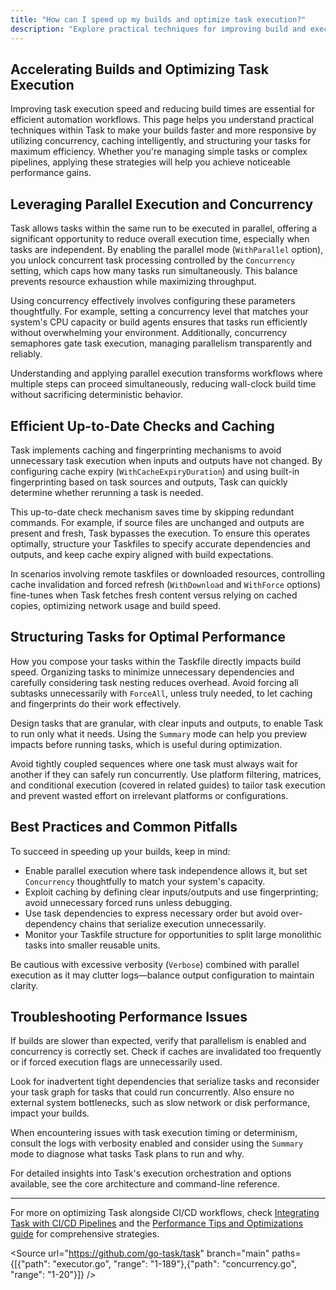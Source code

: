 ```yaml
---
title: "How can I speed up my builds and optimize task execution?"
description: "Explore practical techniques for improving build and execution times, such as leveraging concurrency, understanding up-to-date checks, and structuring tasks for efficiency. Tips include using parallel execution and caching strategies."
---
```


## Accelerating Builds and Optimizing Task Execution

Improving task execution speed and reducing build times are essential for efficient automation workflows. This page helps you understand practical techniques within Task to make your builds faster and more responsive by utilizing concurrency, caching intelligently, and structuring your tasks for maximum efficiency. Whether you're managing simple tasks or complex pipelines, applying these strategies will help you achieve noticeable performance gains.

## Leveraging Parallel Execution and Concurrency

Task allows tasks within the same run to be executed in parallel, offering a significant opportunity to reduce overall execution time, especially when tasks are independent. By enabling the parallel mode (`WithParallel` option), you unlock concurrent task processing controlled by the `Concurrency` setting, which caps how many tasks run simultaneously. This balance prevents resource exhaustion while maximizing throughput.

Using concurrency effectively involves configuring these parameters thoughtfully. For example, setting a concurrency level that matches your system's CPU capacity or build agents ensures that tasks run efficiently without overwhelming your environment. Additionally, concurrency semaphores gate task execution, managing parallelism transparently and reliably. 

Understanding and applying parallel execution transforms workflows where multiple steps can proceed simultaneously, reducing wall-clock build time without sacrificing deterministic behavior.

## Efficient Up-to-Date Checks and Caching

Task implements caching and fingerprinting mechanisms to avoid unnecessary task execution when inputs and outputs have not changed. By configuring cache expiry (`WithCacheExpiryDuration`) and using built-in fingerprinting based on task sources and outputs, Task can quickly determine whether rerunning a task is needed.

This up-to-date check mechanism saves time by skipping redundant commands. For example, if source files are unchanged and outputs are present and fresh, Task bypasses the execution. To ensure this operates optimally, structure your Taskfiles to specify accurate dependencies and outputs, and keep cache expiry aligned with build expectations.

In scenarios involving remote taskfiles or downloaded resources, controlling cache invalidation and forced refresh (`WithDownload` and `WithForce` options) fine-tunes when Task fetches fresh content versus relying on cached copies, optimizing network usage and build speed.

## Structuring Tasks for Optimal Performance

How you compose your tasks within the Taskfile directly impacts build speed. Organizing tasks to minimize unnecessary dependencies and carefully considering task nesting reduces overhead. Avoid forcing all subtasks unnecessarily with `ForceAll`, unless truly needed, to let caching and fingerprints do their work effectively.

Design tasks that are granular, with clear inputs and outputs, to enable Task to run only what it needs. Using the `Summary` mode can help you preview impacts before running tasks, which is useful during optimization.

Avoid tightly coupled sequences where one task must always wait for another if they can safely run concurrently. Use platform filtering, matrices, and conditional execution (covered in related guides) to tailor task execution and prevent wasted effort on irrelevant platforms or configurations.

## Best Practices and Common Pitfalls

To succeed in speeding up your builds, keep in mind: 

- Enable parallel execution where task independence allows it, but set `Concurrency` thoughtfully to match your system's capacity.
- Exploit caching by defining clear inputs/outputs and use fingerprinting; avoid unnecessary forced runs unless debugging.
- Use task dependencies to express necessary order but avoid over-dependency chains that serialize execution unnecessarily.
- Monitor your Taskfile structure for opportunities to split large monolithic tasks into smaller reusable units.

Be cautious with excessive verbosity (`Verbose`) combined with parallel execution as it may clutter logs—balance output configuration to maintain clarity.

## Troubleshooting Performance Issues

If builds are slower than expected, verify that parallelism is enabled and concurrency is correctly set. Check if caches are invalidated too frequently or if forced execution flags are unnecessarily used.

Look for inadvertent tight dependencies that serialize tasks and reconsider your task graph for tasks that could run concurrently. Also ensure no external system bottlenecks, such as slow network or disk performance, impact your builds.

When encountering issues with task execution timing or determinism, consult the logs with verbosity enabled and consider using the `Summary` mode to diagnose what tasks Task plans to run and why.

For detailed insights into Task's execution orchestration and options available, see the core architecture and command-line reference.

---

For more on optimizing Task alongside CI/CD workflows, check [Integrating Task with CI/CD Pipelines](/guides/integrations-scenarios/ci-cd-automation) and the [Performance Tips and Optimizations guide](/guides/integrations-scenarios/performance-optimizations) for comprehensive strategies.

<Source url="https://github.com/go-task/task" branch="main" paths={[{"path": "executor.go", "range": "1-189"},{"path": "concurrency.go", "range": "1-20"}]} />
